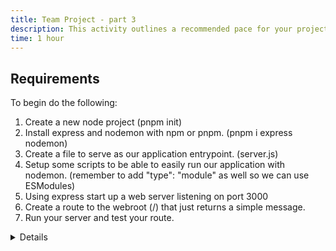 ```yaml
---
title: Team Project - part 3
description: This activity outlines a recommended pace for your project to stay on track.
time: 1 hour
---
```


## Requirements
To begin do the following:

1. Create a new node project (pnpm init)
2. Install express and nodemon with npm or pnpm. (pnpm i express nodemon)
3. Create a file to serve as our application entrypoint. (server.js)
4. Setup some scripts to be able to easily run our application with nodemon. (remember to add "type": "module" as well so we can use ESModules)
5. Using express start up a web server listening on port 3000
6. Create a route to the webroot (/) that just returns a simple message.
7. Run your server and test your route.


<Details summary="server.js">
```javascript
import express from "express";

const app = express();

app.get("/", (req, res) => {
  res.send("Hello World!");
});

app.listen(3000, () => {
  console.log("Server is running on port 3000");
});
```
</Details>
This project will be completed in a team of 2 students. After forming your team you will be responsible to plan and complete a web application as a showcase that demonstrates your mastery of the topics taught during this course. Your web application can take many different forms, but there is a list of requirements that each app must include:

- At least one detailed, validated form
- Local storage for persistence
- Fetching data from an API or json file.
- Drop-down menu
- CSS Animation
- Responsive design
- Good user experience (UX) and accessibility
- URL parameters (data that is passed from page to page in an app through the URL, for example https://example.com/page2.html?id=34 Send the `id` of `34` to the code running at `page2.html`)
- Use of modules for organization

## Checkpoint

By the end of this unit (Unit 4) it is recommended that you switch out the static content for dynamically generated markup using data retrieved from an API or json file. You may also start on the code to store and retrieve data in localStorage.

Keep the requirements list above in mind as you code up your application. 

## Meet with the instructor

Each unit your team should meet with the instructor to review progress and discuss potential problems. Your instructor will give you more details about how this is to happen. It is your responsibility to make sure this meeting does occur!